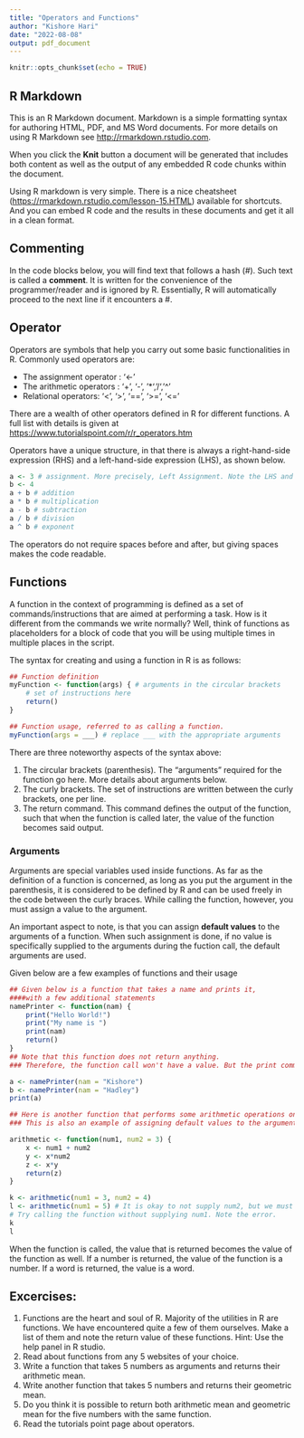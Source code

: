 ---
title: "Operators and Functions"
author: "Kishore Hari"
date: "2022-08-08"
output: pdf_document
---

```{r setup, include=FALSE}
knitr::opts_chunk$set(echo = TRUE)
```

## R Markdown

This is an R Markdown document. Markdown is a simple formatting syntax for authoring HTML, PDF, and MS Word documents. For more details on using R Markdown see <http://rmarkdown.rstudio.com>.

When you click the **Knit** button a document will be generated that includes both content as well as the output of any embedded R code chunks within the document. 

Using R markdown is very simple. There is a nice cheatsheet (<https://rmarkdown.rstudio.com/lesson-15.HTML>) available for shortcuts. And you can embed R code and the results in these documents and get it all in a clean format. 

## Commenting

In the code blocks below, you will find text that follows a hash (#). Such text is called a **comment**. It is written for the convenience of the programmer/reader and is ignored by R. Essentially, R will automatically proceed to the next line if it encounters a #.

## Operator

Operators are symbols that help you carry out some basic functionalities in R. Commonly used operators are:

- The assignment operator : '<-'
- The arithmetic operators : '+', '-', '*', '/', '^'
- Relational operators: '<', '>', '==', '>=', '<='

There are a wealth of other operators defined in R for different functions. A full list with details is given at <https://www.tutorialspoint.com/r/r_operators.htm>

Operators have a unique structure, in that there is always a right-hand-side expression (RHS) and a left-hand-side expression (LHS), as shown below.

```{r}
a <- 3 # assignment. More precisely, Left Assignment. Note the LHS and RHS
b <- 4
a + b # addition
a * b # multiplication
a - b # subtraction
a / b # division
a ^ b # exponent
```

The operators do not require spaces before and after, but giving spaces makes the code readable.


## Functions

A function in the context of programming is defined as a set of commands/instructions that are aimed at performing a task. How is it different from the commands we write normally? Well, think of functions as placeholders for a block of code that you will be using multiple times in multiple places in the script. 

The syntax for creating  and using a function in R is as follows:

```{r, eval=F}
## Function definition
myFunction <- function(args) { # arguments in the circular brackets
    # set of instructions here
    return()
}

## Function usage, referred to as calling a function. 
myFunction(args = ___) # replace ___ with the appropriate arguments
```

There are three noteworthy aspects of the syntax above: 

1. The circular brackets (parenthesis). The "arguments" required for the function go here. More details about arguments below.
2. The curly brackets. The set of instructions are written between the curly brackets, one per line.
3. The return command. This command defines the output of the function, such that when the function is called later, the value of the function becomes said output. 

### Arguments

Arguments are special variables used inside functions. As far as the definition of a function is concerned, as long as you put the argument in the parenthesis, it is considered to be defined by R and can be used freely in the code between the curly braces. While calling the function, however, you must assign a value to the argument. 

An important aspect to note, is that you can assign **default values** to the arguments of a function. When such assignment is done, if no value is specifically supplied to the arguments during the fuction call, the default arguments are used. 

Given below are a few examples of functions and their usage

```{r}
## Given below is a function that takes a name and prints it, 
####with a few additional statements
namePrinter <- function(nam) {
    print("Hello World!")
    print("My name is ")
    print(nam)
    return()
}
## Note that this function does not return anything. 
### Therefore, the function call won't have a value. But the print command gets executed.

a <- namePrinter(nam = "Kishore")
b <- namePrinter(nam = "Hadley")
print(a)

## Here is another function that performs some arithmetic operations on two numbers
### This is also an example of assigning default values to the arguments. 

arithmetic <- function(num1, num2 = 3) {
    x <- num1 + num2
    y <- x*num2
    z <- x*y
    return(z)
}

k <- arithmetic(num1 = 3, num2 = 4)
l <- arithmetic(num1 = 5) # It is okay to not supply num2, but we must supply num1.
# Try calling the function without supplying num1. Note the error.
k
l
```

When the function is called, the value that is returned becomes the value of the function as well. If a number is returned, the value of the function is a number. If a word is returned, the value is a word. 

## Excercises: 

1. Functions are the heart and soul of R. Majority of the utilities in R are functions. We have encountered quite a few of them ourselves. Make a list of them and note the return value of these functions. Hint: Use the help panel in R studio.
2. Read about functions from any 5 websites of your choice.
3. Write a function that takes 5 numbers as arguments and returns their arithmetic mean. 
4. Write another function that takes 5 numbers and returns their geometric mean. 
5. Do you think it is possible to return both arithmetic mean and geometric mean for the five numbers with the same function. 
6. Read the tutorials point page about operators. 